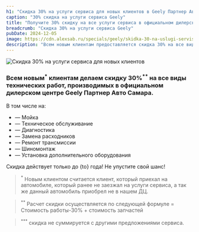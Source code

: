 ```yaml
---
h1: "Скидка 30% на услуги сервиса для новых клиентов в Geely Партнер Авто Самара"
caption: "30% скидка на услуги сервиса Geely"
title: "Получите 30% скидку на все услуги сервиса в официальном дилерском центре Geely"
breadcrumb: "Скидка 30% на услуги сервиса Geely"
pubDate: 2024-12-05
image: https://cdn.alexsab.ru/specials/geely/skidka-30-na-uslugi-servisa-dlya-novyh-klientov/geely-service30-900x480.webp
description: "Всем новым клиентам предоставляется скидка 30% на все виды технических работ в официальном дилерском центре Geely Партнер Авто Самара. Не упустите возможность воспользоваться выгодным предложением!"
---
```



<picture>
    <source media="(min-width: 1200px)" srcset="https://cdn.alexsab.ru/specials/geely/skidka-30-na-uslugi-servisa-dlya-novyh-klientov/geely-service30-1200x600.webp" />
    <source media="(min-width: 768px)" srcset="https://cdn.alexsab.ru/specials/geely/skidka-30-na-uslugi-servisa-dlya-novyh-klientov/geely-service30-1080x1080.webp" />
    <source media="(min-width: 320px)" srcset="https://cdn.alexsab.ru/specials/geely/skidka-30-na-uslugi-servisa-dlya-novyh-klientov/geely-service30-1080x1080.webp" />
<img src="https://cdn.alexsab.ru/specials/geely/skidka-30-na-uslugi-servisa-dlya-novyh-klientov/geely-service30-1080x1080.webp" class="w-full mb-10" alt="Скидка 30% на услуги сервиса для новых клиентов" />
</picture>

### Всем новым<sup>*</sup> клиентам делаем  скидку 30%<sup>**</sup> на все виды технических работ, производимых в официальном дилерском центре Geely Партнер Авто Самара.

В том числе на:
- — Мойка
- — Техническое обслуживание
- — Диагностика
- — Замена расходников
- — Ремонт трансмиссии
- — Шиномонтаж
- — Установка дополнительного оборудования

Скидка действует только до {to} года! Не упустите свой шанс!

<SpecialSalonsInfo dataFormName="Узнать подробнее. Скидка 30% на услуги сервиса Geely" />

> <sup>*</sup> Новым клиентом считается клиент, который приехал на автомобиле, который ранее  не заезжал на услуги сервиса, а так же данный автомобиль приобрел не в нашем ДЦ. 

> <sup>**</sup> Расчет скидки осуществляется по следующей формуле = Стоимость работы-30% + стоимость запчастей

> <sup>***</sup> скидка не суммируется с другими предложениями сервиса.

